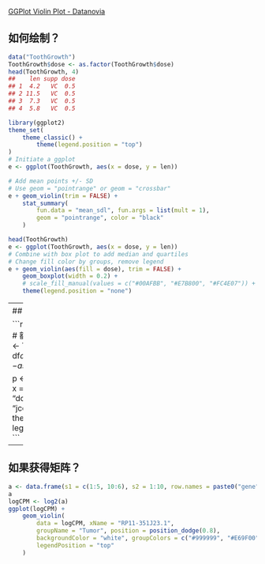 
[GGPlot Violin Plot - Datanovia](https://www.datanovia.com/en/lessons/ggplot-violin-plot/)


## 如何绘制？

```r
data("ToothGrowth")
ToothGrowth$dose <- as.factor(ToothGrowth$dose)
head(ToothGrowth, 4)
##    len supp dose
## 1  4.2   VC  0.5
## 2 11.5   VC  0.5
## 3  7.3   VC  0.5
## 4  5.8   VC  0.5
```

```r
library(ggplot2)
theme_set(
    theme_classic() +
        theme(legend.position = "top")
)
# Initiate a ggplot
e <- ggplot(ToothGrowth, aes(x = dose, y = len))

# Add mean points +/- SD
# Use geom = "pointrange" or geom = "crossbar"
e + geom_violin(trim = FALSE) +
    stat_summary(
        fun.data = "mean_sdl", fun.args = list(mult = 1),
        geom = "pointrange", color = "black"
    )
```


```r
head(ToothGrowth)
e <- ggplot(ToothGrowth, aes(x = dose, y = len))
# Combine with box plot to add median and quartiles
# Change fill color by groups, remove legend
e + geom_violin(aes(fill = dose), trim = FALSE) +
    geom_boxplot(width = 0.2) +
    # scale_fill_manual(values = c("#00AFBB", "#E7B800", "#FC4E07")) +  # 颜色填充
    theme(legend.position = "none")
```


---
## 密度分布

```r
library(ggpubr) # 额，安装失败
df <- ToothGrowth
df$dose <- as.factor(df$dose)

p <- ggdensity(df,
    x = "len",
    fill = "dose",
    palette = "jco",
    ggtheme = theme_light(), legend = "top"
)
p
```

---
## 如果获得矩阵？

```r
a <- data.frame(s1 = c(1:5, 10:6), s2 = 1:10, row.names = paste0("gene", 1:10))
a
logCPM <- log2(a)
ggplot(logCPM) +
    geom_violin(
        data = logCPM, xName = "RP11-351J23.1",
        groupName = "Tumor", position = position_dodge(0.8),
        backgroundColor = "white", groupColors = c("#999999", "#E69F00"),
        legendPosition = "top"
    )
```